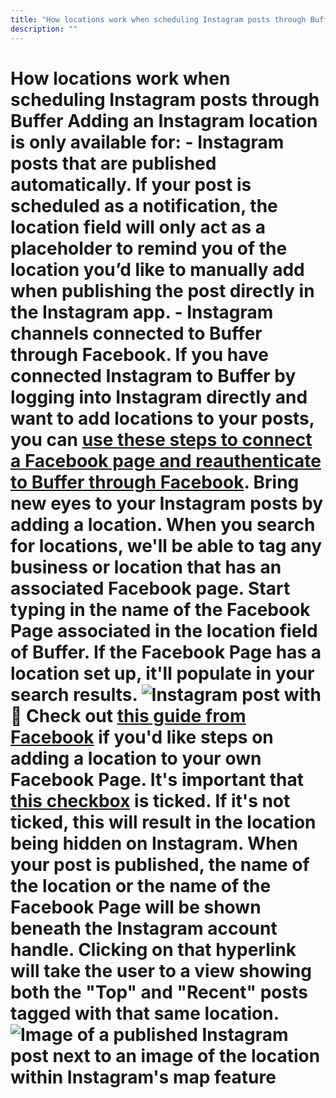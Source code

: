 ```yaml
---
title: "How locations work when scheduling Instagram posts through Buffer"
description: ""
---
```


# How locations work when scheduling Instagram posts through Buffer Adding an Instagram location is only available for: - **Instagram posts that are published automatically.** If your post is scheduled as a notification, the location field will only act as a placeholder to remind you of the location you’d like to manually add when publishing the post directly in the Instagram app. - **Instagram channels connected to Buffer through Facebook**. If you have connected Instagram to Buffer by logging into Instagram directly and want to add locations to your posts, you can [use these steps to connect a Facebook page and reauthenticate to Buffer through Facebook](https://support.buffer.com//support.buffer.com/article/568-connecting-your-instagram-business-or-creator-account-to-buffer#Converting-and-linking-your-Instagram-account-to-a-Facebook-Page--TLG6Z). Bring new eyes to your Instagram posts by adding a location. When you search for locations, we'll be able to tag any business or location that has an associated Facebook page. Start typing in the name of the Facebook Page associated in the location field of Buffer. If the Facebook Page has a location set up, it'll populate in your search results. ![Instagram post with](//d33v4339jhl8k0.cloudfront.net/docs/assets/64cb6cf86d4a3e191f237e66/images/6530356825f8430475024933/file-4ykALgFpx5.png) 📝 Check out [this guide from Facebook](https://www.facebook.com/help/197254963682414) if you'd like steps on adding a location to your own Facebook Page. It's important that [this checkbox](https://share.buffer.com/xQuAXyZL) is ticked. If it's not ticked, this will result in the location being hidden on Instagram. When your post is published, the name of the location or the name of the Facebook Page will be shown beneath the Instagram account handle. Clicking on that hyperlink will take the user to a view showing both the "Top" and "Recent" posts tagged with that same location. ![Image of a published Instagram post next to an image of the location within Instagram's map feature](//d33v4339jhl8k0.cloudfront.net/docs/assets/64cb6cf86d4a3e191f237e66/images/651499e0f8eafb48f4e81379/img-1714411-1695848927-1689073355.png)